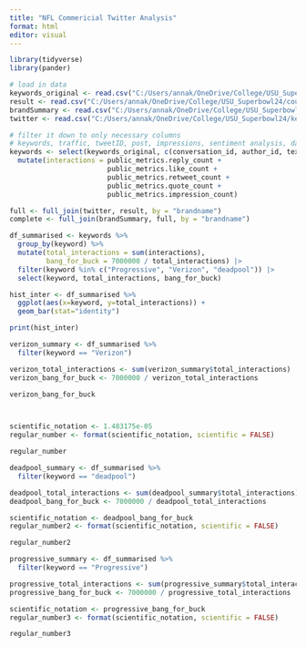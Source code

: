 ```yaml
---
title: "NFL Commericial Twitter Analysis"
format: html
editor: visual
---
```



```r
library(tidyverse)
library(pander)

# load in data
keywords_original <- read.csv("C:/Users/annak/OneDrive/College/USU_Superbowl24/Final Keywords_2024.csv")
result <- read.csv("C:/Users/annak/OneDrive/College/USU_Superbowl24/count_three_days.csv")
brandSummary <- read.csv("C:/Users/annak/OneDrive/College/USU_Superbowl24/Quarter and Brand Result.csv")
twitter <- read.csv("C:/Users/annak/OneDrive/College/USU_Superbowl24/keywords file 2024_students.csv")
```



```r
# filter it down to only necessary columns
# keywords, traffic, tweetID, post, impressions, sentiment analysis, date 
keywords <- select(keywords_original, c(conversation_id, author_id, text, id, public_metrics.reply_count, public_metrics.like_count, public_metrics.retweet_count, public_metrics.quote_count, public_metrics.impression_count, entities.hashtags, keyword)) |> 
  mutate(interactions = public_metrics.reply_count + 
                        public_metrics.like_count + 
                        public_metrics.retweet_count +
                        public_metrics.quote_count +
                        public_metrics.impression_count)

full <- full_join(twitter, result, by = "brandname")
complete <- full_join(brandSummary, full, by = "brandname")

```



```r
df_summarised <- keywords %>%
  group_by(keyword) %>%
  mutate(total_interactions = sum(interactions),
         bang_for_buck = 7000000 / total_interactions) |> 
  filter(keyword %in% c("Progressive", "Verizon", "deadpool")) |> 
  select(keyword, total_interactions, bang_for_buck)

hist_inter <- df_summarised %>%
  ggplot(aes(x=keyword, y=total_interactions)) +
  geom_bar(stat="identity")

print(hist_inter)
```


```r
verizon_summary <- df_summarised %>%
  filter(keyword == "Verizon")

verizon_total_interactions <- sum(verizon_summary$total_interactions)
verizon_bang_for_buck <- 7000000 / verizon_total_interactions

verizon_bang_for_buck



scientific_notation <- 1.483175e-05
regular_number <- format(scientific_notation, scientific = FALSE)

regular_number
```


```r
deadpool_summary <- df_summarised %>%
  filter(keyword == "deadpool")

deadpool_total_interactions <- sum(deadpool_summary$total_interactions)
deadpool_bang_for_buck <- 7000000 / deadpool_total_interactions

scientific_notation <- deadpool_bang_for_buck
regular_number2 <- format(scientific_notation, scientific = FALSE)

regular_number2
```



```r
progressive_summary <- df_summarised %>%
  filter(keyword == "Progressive")

progressive_total_interactions <- sum(progressive_summary$total_interactions)
progressive_bang_for_buck <- 7000000 / progressive_total_interactions

scientific_notation <- progressive_bang_for_buck
regular_number3 <- format(scientific_notation, scientific = FALSE)

regular_number3
```

